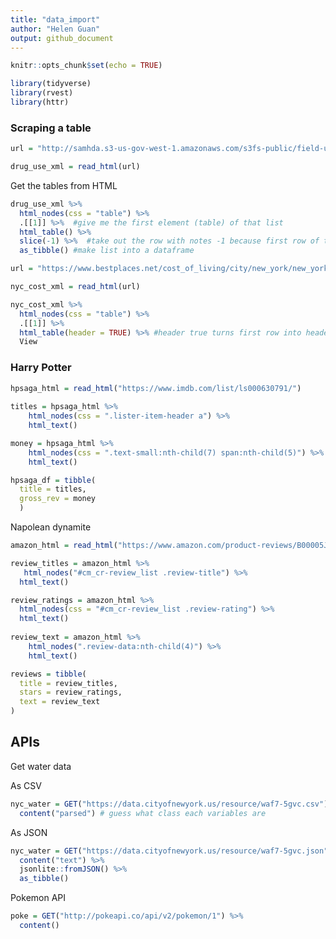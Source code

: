 ```yaml
---
title: "data_import"
author: "Helen Guan"
output: github_document
---
```


```r
knitr::opts_chunk$set(echo = TRUE)
```

```r
library(tidyverse)
library(rvest)
library(httr)
```

### Scraping a table
```r
url = "http://samhda.s3-us-gov-west-1.amazonaws.com/s3fs-public/field-uploads/2k15StateFiles/NSDUHsaeShortTermCHG2015.htm"

drug_use_xml = read_html(url)
```

Get the tables from HTML

```r
drug_use_xml %>%
  html_nodes(css = "table") %>% 
  .[[1]] %>%  #give me the first element (table) of that list
  html_table() %>% 
  slice(-1) %>%  #take out the row with notes -1 because first row of table
  as_tibble() #make list into a dataframe
```

```r
url = "https://www.bestplaces.net/cost_of_living/city/new_york/new_york"

nyc_cost_xml = read_html(url)
```

```r
nyc_cost_xml %>% 
  html_nodes(css = "table") %>%
  .[[1]] %>% 
  html_table(header = TRUE) %>% #header true turns first row into header
  View  
```

### Harry Potter

```r
hpsaga_html = read_html("https://www.imdb.com/list/ls000630791/") 
 
titles = hpsaga_html %>% 
    html_nodes(css = ".lister-item-header a") %>% 
    html_text()

money = hpsaga_html %>% 
    html_nodes(css = ".text-small:nth-child(7) span:nth-child(5)") %>% 
    html_text() 

hpsaga_df = tibble(
  title = titles,
  gross_rev = money
  ) 
```

Napolean dynamite
```r
amazon_html = read_html("https://www.amazon.com/product-reviews/B00005JNBQ/ref=cm_cr_arp_d_viewopt_rvwer?ie=UTF8&reviewerType=avp_only_reviews&sortBy=recent&pageNumber=1")

review_titles = amazon_html %>% 
   html_nodes("#cm_cr-review_list .review-title") %>%
  html_text()

review_ratings = amazon_html %>% 
  html_nodes(css = "#cm_cr-review_list .review-rating") %>% 
  html_text()
  
review_text = amazon_html %>%
    html_nodes(".review-data:nth-child(4)") %>%
    html_text()

reviews = tibble(
  title = review_titles,
  stars = review_ratings,
  text = review_text
)

```

## APIs

Get water data

As CSV
```r
nyc_water = GET("https://data.cityofnewyork.us/resource/waf7-5gvc.csv") %>%
  content("parsed") # guess what class each variables are 
```

As JSON
```r
nyc_water = GET("https://data.cityofnewyork.us/resource/waf7-5gvc.json") %>% 
  content("text") %>% 
  jsonlite::fromJSON() %>%
  as_tibble()
```

Pokemon API
```r
poke = GET("http://pokeapi.co/api/v2/pokemon/1") %>%
  content()
```


